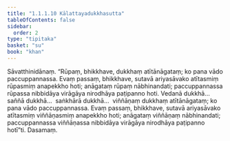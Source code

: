 ```yaml
---
title: "1.1.1.10 Kālattayadukkhasutta"
tableOfContents: false
sidebar:
  order: 2
type: "tipitaka"
basket: "su"
book: "khan"
---
```



<DynamicBreadcrumb />

<Division number="10" book="khan">

<Paragraph number="91" book="khan">
Sāvatthinidānaṃ. “Rūpaṃ, bhikkhave, dukkhaṃ atītānāgataṃ; ko pana vādo paccuppannassa. Evaṃ passaṃ, bhikkhave, sutavā ariyasāvako atītasmiṃ rūpasmiṃ anapekkho hoti; anāgataṃ rūpaṃ nābhinandati; paccuppannassa rūpassa nibbidāya virāgāya nirodhāya paṭipanno hoti. Vedanā dukkhā…  saññā dukkhā…  saṅkhārā dukkhā…  viññāṇaṃ dukkhaṃ atītānāgataṃ; ko pana vādo paccuppannassa. Evaṃ passaṃ, bhikkhave, sutavā ariyasāvako atītasmiṃ viññāṇasmiṃ anapekkho hoti; anāgataṃ viññāṇaṃ nābhinandati; paccuppannassa viññāṇassa nibbidāya virāgāya nirodhāya paṭipanno hotī”ti.

</Paragraph>
</Division>

<Paragraph number="92" type="center" book="khan">
Dasamaṃ.
</Paragraph>